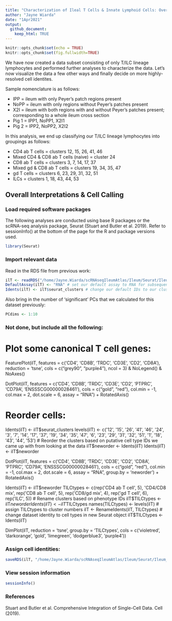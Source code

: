 ```yaml
---
title: "Characterization of Ileal T Cells & Innate Lymphoid Cells: Overall Interpretations & Cell Calling"
author: "Jayne Wiarda"
date: "1Apr2021"
output: 
  github_document: 
    keep_html: TRUE
---
```


```r
knitr::opts_chunk$set(echo = TRUE)
knitr::opts_chunk$set(fig.fullwidth=TRUE)
```

We have now created a data subset consisting of only T/ILC lineage lymphocytes and performed further analyses to characterize the data. Let's now visualize the data a few other ways and finally decide on more highly-resolved cell identites.

Sample nomenclature is as follows:

* IPP = ileum with only Peyer's patch regions present
* NoPP = ileum with only regions without Peyer's patches present
* X2I = ileum with both regions with and without Peyer's patches present; corresponding to a whole ileum cross section
* Pig 1 = IPP1, NoPP1, X2I1
* Pig 2 = IPP2, NoPP2, X2I2

In this analysis, we end up classifying our T/ILC lineage lymphocytes into groupings as follows:

* CD4 ab T cells = clusters 12, 15, 26, 41, 46
* Mixed CD4 & CD8 ab T cells (naive) = cluster 24
* CD8 ab T cells = clusters 3, 7, 14, 17, 37
* Mixed gd & CD8 ab T cells = clusters 19, 34, 35, 47
* gd T cells = clusters 6, 23, 29, 31, 32, 51
* ILCs = clusters 1, 18, 43, 44, 53

## Overall Interpretations & Cell Calling

### Load required software packages

The following analyses are conducted using base R packages or the scRNA-seq analysis package, Seurat (Stuart and Butler et al. 2019). Refer to sessionInfo() at the bottom of the page for the R and package versions used.

```r
library(Seurat)         
```

### Import relevant data 

Read in the RDS file from previous work:

```r
ilT <- readRDS("/home/Jayne.Wiarda/scRNAseqIleumAtlas/Ileum/Seurat/Ileum_TILConly.rds") 
DefaultAssay(ilT) <- "RNA" # set our default assay to RNA for subsequent work
Idents(ilT) <- ilT$seurat_clusters # change our default IDs to our cluster assignments
```

Also bring in the number of 'significant' PCs that we calculated for this dataset previously:

```r
PCdims <- 1:10
```

### Not done, but include all the following:

# Plot some canonical T cell genes:
FeaturePlot(ilT,
            features = c('CD4', 'CD8B', 'TRDC', 'CD3E', 'CD2', 'CD8A'),
            reduction = 'tsne',
            cols = c("grey90", "purple4"),
            ncol = 3) & NoLegend() & NoAxes()

DotPlot(ilT, 
        features = c('CD4', 'CD8B', 'TRDC', 'CD3E', 'CD2', 'PTPRC', 'CD79A', 'ENSSSCG00000028461'), 
        cols = c("gold", "red"), 
        col.min = -1, 
        col.max = 2,
        dot.scale = 6,
        assay = "RNA") +
  RotatedAxis()

# Reorder cells:
Idents(ilT) <- ilT$seurat_clusters
levels(ilT) <- c('12', '15', '26', '41', '46', 
                 '24', 
                 '3', '7', '14', '17', '37',
                 '19', '34', '35', '47',
                 '6', '23', '29', '31', '32', '51',
                 '1', '18', '43', '44', '53') # Reorder the clusters based on putative cell type IDs we came up with from looking at the data
ilT$neworder <- Idents(ilT)
Idents(ilT) <- ilT$neworder

DotPlot(ilT, 
        features = c('CD4', 'CD8B', 'TRDC', 'CD3E', 'CD2', 'CD8A', 'PTPRC', 'CD79A', 'ENSSSCG00000028461'), 
        cols = c("gold", "red"), 
        col.min = -1, 
        col.max = 2,
        dot.scale = 6,
        assay = "RNA",
        group.by = 'neworder') +
  RotatedAxis()

Idents(ilT) <- ilT$neworder
TILCtypes <- c(rep('CD4 ab T cell', 5), 'CD4/CD8 mix', rep('CD8 ab T cell', 5),
  rep('CD8/gd mix', 4), rep('gd T cell', 6), 
  rep('ILC', 5)) # Rename clusters based on phenotype IDs
ilT$TILCtypes <- ilT$neworder
Idents(ilT) <- ilT$TILCtypes
names(TILCtypes) <- levels(ilT) # assign TILCtypes to cluster numbers
ilT <- RenameIdents(ilT, TILCtypes) # change dataset identity to cell types in new Seurat object
ilT$TILCtypes <- Idents(ilT)

DimPlot(ilT,
        reduction = 'tsne',
        group.by = 'TILCtypes', 
        cols = c('violetred', 'darkorange', 'gold', 'limegreen', 'dodgerblue3', 'purple4'))

### Assign cell identities:

```r
saveRDS(ilT, "/home/Jayne.Wiarda/scRNAseqIleumAtlas/Ileum/Seurat/Ileum_TILConly.rds")
```

### View session information

```r
sessionInfo()
```

### References

Stuart and Butler et al. Comprehensive Integration of Single-Cell Data. Cell (2019).
